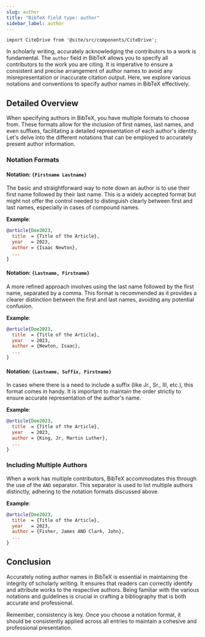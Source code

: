 ```yaml
---
slug: author
title: "BibTeX field type: author"
sidebar_label: author
---
```


```mdx-code-block
import CiteDrive from '@site/src/components/CiteDrive';
```

In scholarly writing, accurately acknowledging the contributors to a work is fundamental. The `author` field in BibTeX allows you to specify all contributors to the work you are citing. It is imperative to ensure a consistent and precise arrangement of author names to avoid any misrepresentation or inaccurate citation output. Here, we explore various notations and conventions to specify author names in BibTeX effectively.

<CiteDrive />

## Detailed Overview

When specifying authors in BibTeX, you have multiple formats to choose from. These formats allow for the inclusion of first names, last names, and even suffixes, facilitating a detailed representation of each author's identity. Let's delve into the different notations that can be employed to accurately present author information.

### Notation Formats

#### Notation: `{Firstname Lastname}`

The basic and straightforward way to note down an author is to use their first name followed by their last name. This is a widely accepted format but might not offer the control needed to distinguish clearly between first and last names, especially in cases of compound names.

**Example**:

```bibtex
@article{Doe2023,
  title  = {Title of the Article},
  year   = 2023,
  author = {Isaac Newton},
  ...
}
```

#### Notation: `{Lastname, Firstname}`

A more refined approach involves using the last name followed by the first name, separated by a comma. This format is recommended as it provides a clearer distinction between the first and last names, avoiding any potential confusion.

**Example**:

```bibtex
@article{Doe2023,
  title  = {Title of the Article},
  year   = 2023,
  author = {Newton, Isaac},
  ...
}
```

#### Notation: `{Lastname, Suffix, Firstname}`

In cases where there is a need to include a suffix (like Jr., Sr., III, etc.), this format comes in handy. It is important to maintain the order strictly to ensure accurate representation of the author's name.

**Example**:

```bibtex
@article{Doe2023,
  title  = {Title of the Article},
  year   = 2023,
  author = {King, Jr, Martin Luther},
  ...
}
```

### Including Multiple Authors

When a work has multiple contributors, BibTeX accommodates this through the use of the `AND` separator. This separator is used to list multiple authors distinctly, adhering to the notation formats discussed above.

**Example**:

```bibtex
@article{Doe2023,
  title  = {Title of the Article},
  year   = 2023,
  author = {Fisher, James AND Clark, John},
  ...
}
```

## Conclusion

Accurately noting author names in BibTeX is essential in maintaining the integrity of scholarly writing. It ensures that readers can correctly identify and attribute works to the respective authors. Being familiar with the various notations and guidelines is crucial in crafting a bibliography that is both accurate and professional.

Remember, consistency is key. Once you choose a notation format, it should be consistently applied across all entries to maintain a cohesive and professional presentation.
